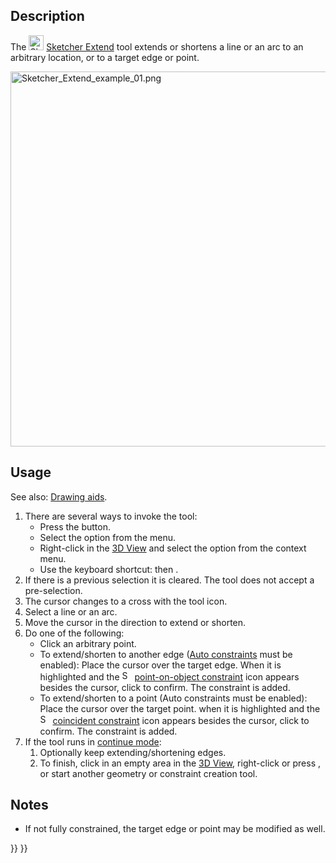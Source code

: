 <languages/>
<translate>

<!--T:10-->
{{Docnav
|[[Sketcher_Split|Split Edge]]
|[[Sketcher_Projection|External Projection]]
|[[Sketcher_Workbench|Sketcher]]
|IconL=Sketcher_Split.svg
|IconR=Sketcher_Projection.svg
|IconC=Workbench_Sketcher.svg
}}

<!--T:1-->
{{GuiCommand
|Name=Sketcher Extend
|MenuLocation=Sketch → Sketcher Tools → Extend Edge
|Workbenches=[[Sketcher_Workbench|Sketcher]]
|Shortcut={{KEY|G}} {{KEY|Q}}
|Version=0.17
|SeeAlso=[[Sketcher_Trimming|Sketcher Trimming]]
}}

==Description== <!--T:2-->

<!--T:3-->
The [[Image:Sketcher_Extend.svg|24px]] [[Sketcher_Extend|Sketcher Extend]] tool extends or shortens a line or an arc to an arbitrary location, or to a target edge or point.

</translate>
[[File:Sketcher Extend example 01.png|none|600px]]
<translate>
<!--T:8-->
{{Caption|Shown on the left (1), the two sketch elements before the operation; in the middle (2), the line is being extended to the arc; on the right (3), the final result.}}

==Usage== <!--T:4-->

<!--T:16-->
See also: [[Sketcher_Workbench#Drawing_aids|Drawing aids]].

<!--T:5-->
# There are several ways to invoke the tool:
#* Press the {{Button|[[Image:Sketcher_Extend.svg|16px]] [[Sketcher_Extend|Extend Edge]]}} button.
#* Select the {{MenuCommand|Sketcher → Sketcher Tools → [[Image:Sketcher_Extend.svg|16px]] Extend Edge}} option from the menu.
#* Right-click in the [[3D_View|3D View]] and select the {{MenuCommand|[[Image:Sketcher_Extend.svg|16px]] Extend Edge}} option from the context menu.
#* Use the keyboard shortcut: {{KEY|G}} then {{KEY|Q}}.
# If there is a previous selection it is cleared. The tool does not accept a pre-selection.
# The cursor changes to a cross with the tool icon.
# Select a line or an arc.
# Move the cursor in the direction to extend or shorten.
# Do one of the following:
#* Click an arbitrary point.
#* To extend/shorten to another edge ([[Sketcher_Workbench#Auto_constraints|Auto constraints]] must be enabled): Place the cursor over the target edge. When it is highlighted and the [[Image:Sketcher_ConstrainPointOnObject.svg|16px]] [[Sketcher_ConstrainPointOnObject|point-on-object constraint]] icon appears besides the cursor, click to confirm. The constraint is added.
#* To extend/shorten to a point (Auto constraints must be enabled): Place the cursor over the target point. when it is highlighted and the [[File:Sketcher_ConstrainCoincident.svg|16px]] [[Sketcher_ConstrainCoincident|coincident constraint]] icon appears besides the cursor, click to confirm. The constraint is added.
# If the tool runs in [[Sketcher_Workbench#Continue_modes|continue mode]]:
## Optionally keep extending/shortening edges.
## To finish, click in an empty area in the [[3D_View|3D View]], right-click or press {{KEY|Esc}}, or start another geometry or constraint creation tool.

==Notes== <!--T:14-->

<!--T:15-->
* If not fully constrained, the target edge or point may be modified as well.


<!--T:11-->
{{Docnav
|[[Sketcher_Split|Split Edge]]
|[[Sketcher_Projection|External Projection]]
|[[Sketcher_Workbench|Sketcher]]
|IconL=Sketcher_Split.svg
|IconR=Sketcher_Projection.svg
|IconC=Workbench_Sketcher.svg
}}

</translate>
{{Sketcher_Tools_navi{{#translation:}}}}
{{Userdocnavi{{#translation:}}}}
